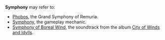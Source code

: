 {{Disambiguation}}
'''Symphony''' may refer to:
*[[Phobos]], the Grand Symphony of Remuria.
*[[Symphony]], the gameplay mechanic.
*[[Symphony of Boreal Wind]], the soundtrack from the album [[City of Winds and Idylls]].